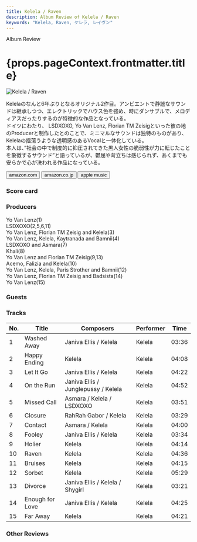 ```yaml
---
title: Kelela / Raven
description: Album Review of Kelela / Raven
keywords: "Kelela, Raven, ケレラ, レイヴン"
---
```






<p className="largeP">Album Review</p>
<h1 className="h1--no--margin">{props.pageContext.frontmatter.title}</h1>

<Row  className="image-card-group">
	<Column colMd={3} colLg={4} noGutterMdLeft="">
       <ImageCard>

![Kelela / Raven](../../images/cd/kelela3L.jpg)

</ImageCard>
	</Column>
	<Column colMd={4} colLg={8} noGutterMdLeft="">
		<p>
			Kelelaのなんと6年ぶりとなるオリジナル2作目。アンビエントで静謐なサウンドは継承しつつ、エレクトリックでハウス色を強め、時にダンサブルで、メロディアスだったりするのが特徴的な作品となっている。
			<br/>ドイツにわたり、 LSDXOXO, Yo Van Lenz, Florian TM Zeisigといった彼の地のProducerと制作したとのことで、ミニマルなサウンドは独特のものがあり、Kelelaの揺蕩うような透明感のあるVocalと一体化している。
			<br/>本人は、”社会の中で制度的に抑圧されてきた黒人女性の脆弱性が力に転じたことを象徴するサウンド”と語っているが、鬱屈や苛立ちは感じられず、あくまでも安らかで心が洗われる作品になっている。
		</p>
		<div>
		  <Button className="button-right-mergin"  href="https://amzn.to/43LbJ9I" renderIcon={ArrowUpRight} size='sm' kind='primary'>
  	    amazon.com
  	  </Button>
  	  <Button className="button-right-mergin"  href="https://amzn.to/3KgUHsQ" renderIcon={ArrowUpRight} size='sm' kind='secondary'>
  	    amazon.co.jp
  	  </Button>
			<Button className="button-right-mergin"  href="https://apple.co/3rHiuf8" renderIcon={ArrowUpRight} size='sm' kind='tertiary'>
  	    apple music
  	  </Button>
			<AdvJS2/>
		</div>
		</Column>
</Row>
<Row >
	<Column colMd={4} colLg={4} noGutterMdLeft="">
		<div>
		  <h3>Score card</h3>
			<SliderJS1 value="5" />
		  <SliderJS2 value="1" />
			<SliderJS3 value="2" />
		  <SliderJS4 value="9" />
		</div>
	</Column>
	<Column colMd={4} colLg={8} noGutterMdLeft="">
		<div>
			<h3>Producers</h3>
			<p>
				Yo Van Lenz(1)
				<br/>LSDXOXO(2,5,6,11)
				<br/>Yo Van Lenz, Florian TM Zeisig and Kelela(3)
				<br/>Yo Van Lenz, Kelela, Kaytranada and Bamnii(4)
				<br/>LSDXOXO and Asmara(7)
				<br/>Khali(8)
				<br/>Yo Van Lenz and Florian TM Zeisig(9,13)
				<br/>Acemo, Falizia and Kelela(10)
				<br/>Yo Van Lenz, Kelela, Paris Strother and Bamnii(12)
				<br/>Yo Van Lenz, Florian TM Zeisig and Badsista(14)
				<br/>Yo Van Lenz(15)
			</p>
			<h3>Guests</h3>
			<p>
			</p>
		</div>
	</Column>
</Row>

<h3>Tracks</h3>

| No. | Title           | Composers                           | Performer | Time  |
| --- | --------------- | ----------------------------------- | --------- | ----- |
| 1   | Washed Away     | Janiva Ellis / Kelela               | Kelela    | 03:36 |
| 2   | Happy Ending    | Kelela                              | Kelela    | 04:08 |
| 3   | Let It Go       | Janiva Ellis / Kelela               | Kelela    | 04:22 |
| 4   | On the Run      | Janiva Ellis / Junglepussy / Kelela | Kelela    | 04:52 |
| 5   | Missed Call     | Asmara / Kelela / LSDXOXO           | Kelela    | 03:51 |
| 6   | Closure         | RahRah Gabor / Kelela               | Kelela    | 03:29 |
| 7   | Contact         | Asmara / Kelela                     | Kelela    | 04:00 |
| 8   | Fooley          | Janiva Ellis / Kelela               | Kelela    | 03:34 |
| 9   | Holier          | Kelela                              | Kelela    | 04:14 |
| 10  | Raven           | Kelela                              | Kelela    | 04:36 |
| 11  | Bruises         | Kelela                              | Kelela    | 04:15 |
| 12  | Sorbet          | Kelela                              | Kelela    | 05:29 |
| 13  | Divorce         | Janiva Ellis / Kelela / Shygirl     | Kelela    | 03:21 |
| 14  | Enough for Love | Janiva Ellis / Kelela               | Kelela    | 04:25 |
| 15  | Far Away        | Kelela                              | Kelela    | 04:21 |

<h3>Other Reviews</h3>

<Row>
  <Column colMd={3} colLg={3} noGutterMdLeft>
    <Review1 />
  </Column>
</Row>

<AdvJS3 />
